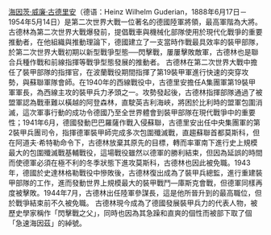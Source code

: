 [[海因茨·威廉·古德里安|海因茨·威廉·古德里安]]（德语：Heinz Wilhelm Guderian，1888年6月17日－1954年5月14日）是第二次世界大戰一位著名的德國陸軍將領，最高軍階為大將。古德林為第二次世界大戰爆發前，提倡戰車與機械化部隊使用於現代化戰爭的重要推動者，在他組織與推動理論下，德國建立了一支當時作戰最具效率的裝甲部隊，於第二次世界大戰初期以新型戰爭型態──閃擊戰，屢屢擊敗敵軍，古德林也是聯合兵種作戰和前線指揮等戰爭型態發展的推動者。
古德林在第二次世界大戰中擔任了裝甲部隊的指揮官，在波蘭戰役期間指揮了第19裝甲軍進行快速的突穿攻勢，與蘇聯軍隊會師。在1940年的西線戰役中，古德里安擔任A集團軍第19裝甲軍軍長，為西線主攻的裝甲兵力矛頭之一。攻勢發起後，古德林指揮部隊通過了被盟軍認為戰車難以橫越的阿登森林，直駛英吉利海峽，將困於比利時的盟軍包圍消滅，這次軍事行動的成功令德國乃至全世界體會到裝甲部隊在現代戰爭中的重要性；1941年6月，德國發動巴巴羅薩作戰入侵蘇聯，古德里安出任中央集團軍的第2裝甲兵團司令，指揮德軍裝甲師完成多次包圍殲滅戰，直趨蘇聯首都莫斯科，但在阿道夫·希特勒命令下，古德林放棄其原先的目標，轉而率軍南下進行史上規模最大的包圍殲滅戰基輔戰役，這場戰役雖然以德軍的勝利結束，但因為延誤的時間而使德軍必須在極不利的冬季狀態下進攻莫斯科，古德林也因此被免職。1943年，德國於史達林格勒戰役中慘敗後，古德林復出成為了裝甲兵總監，進行重建裝甲部隊的工作，進而發動世界上規模最大的裝甲戰鬥—庫斯克會戰，但德軍同樣再度被擊敗。1944年7月，古德林出任陸軍參謀長，這是他所晉升到的最高職位，但於戰爭結束前不久被免職。
古德林現今成為了德國發展裝甲兵力的代表人物，被歷史學家稱作「閃擊戰之父」，同時也因為其急躁和直爽的個性而被部下取了個「急速海因茲」的綽號。